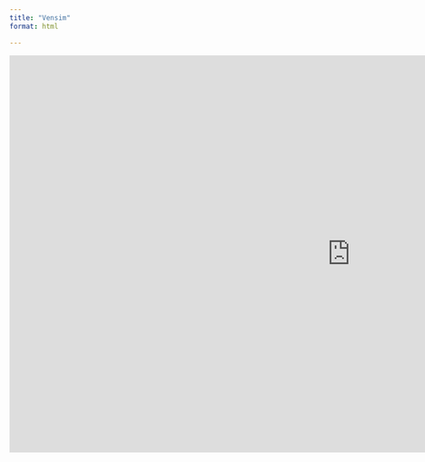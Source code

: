 ```yaml
---
title: "Vensim"
format: html

---
```



```{=html}

<iframe src="https://dashing-macaron-c89564.netlify.app/" 
 width="1200" 
 height="700" 
 frameborder="0" 
 allowfullscreen>
</iframe>

```
